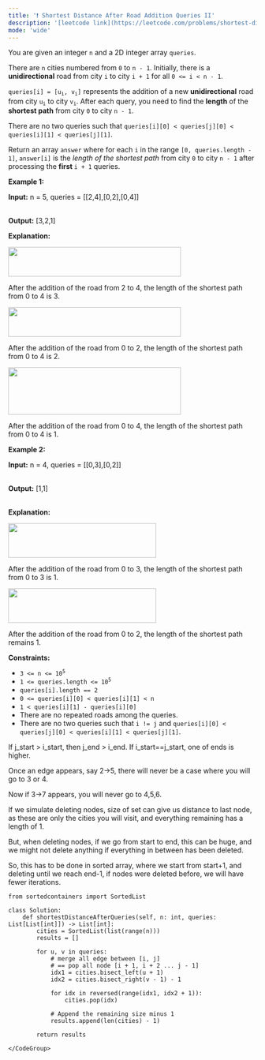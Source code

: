 ```yaml
---
title: '❗️ Shortest Distance After Road Addition Queries II'
description: '[leetcode link](https://leetcode.com/problems/shortest-distance-after-road-addition-queries-ii/description/)'
mode: 'wide'
---
```

<Tabs>
  <Tab title="Question" icon="circle-question" iconType="regular">
    <Card>
      <p>You are given an integer <code>n</code> and a 2D integer array <code>queries</code>.</p>  <p>There are <code>n</code> cities numbered from <code>0</code> to <code>n - 1</code>. Initially, there is a <strong>unidirectional</strong> road from city <code>i</code> to city <code>i + 1</code> for all <code>0 &lt;= i &lt; n - 1</code>.</p>  <p><code>queries[i] = [u<sub>i</sub>, v<sub>i</sub>]</code> represents the addition of a new <strong>unidirectional</strong> road from city <code>u<sub>i</sub></code> to city <code>v<sub>i</sub></code>. After each query, you need to find the <strong>length</strong> of the <strong>shortest path</strong> from city <code>0</code> to city <code>n - 1</code>.</p>  <p>There are no two queries such that <code>queries[i][0] &lt; queries[j][0] &lt; queries[i][1] &lt; queries[j][1]</code>.</p>  <p>Return an array <code>answer</code> where for each <code>i</code> in the range <code>[0, queries.length - 1]</code>, <code>answer[i]</code> is the <em>length of the shortest path</em> from city <code>0</code> to city <code>n - 1</code> after processing the <strong>first </strong><code>i + 1</code> queries.</p>   <p><strong class="example">Example 1:</strong></p>  <div class="example-block"> <p><strong>Input:</strong> <span class="example-io">n = 5, queries = [[2,4],[0,2],[0,4]]</span></p>  <p><br/> <strong>Output:</strong> <span class="example-io">[3,2,1]</span></p>  <p><strong>Explanation: </strong></p>  <p><img alt="" src="https://assets.leetcode.com/uploads/2024/06/28/image8.jpg" style="width: 350px; height: 60px;" /></p>  <p>After the addition of the road from 2 to 4, the length of the shortest path from 0 to 4 is 3.</p>  <p><img alt="" src="https://assets.leetcode.com/uploads/2024/06/28/image9.jpg" style="width: 350px; height: 60px;" /></p>  <p>After the addition of the road from 0 to 2, the length of the shortest path from 0 to 4 is 2.</p>  <p><img alt="" src="https://assets.leetcode.com/uploads/2024/06/28/image10.jpg" style="width: 350px; height: 96px;" /></p>  <p>After the addition of the road from 0 to 4, the length of the shortest path from 0 to 4 is 1.</p> </div>  <p><strong class="example">Example 2:</strong></p>  <div class="example-block"> <p><strong>Input:</strong> <span class="example-io">n = 4, queries = [[0,3],[0,2]]</span></p>  <p><br/> <strong>Output:</strong> <span class="example-io">[1,1]</span></p>  <p><br/> <strong>Explanation:</strong></p>  <p><img alt="" src="https://assets.leetcode.com/uploads/2024/06/28/image11.jpg" style="width: 300px; height: 70px;" /></p>  <p>After the addition of the road from 0 to 3, the length of the shortest path from 0 to 3 is 1.</p>  <p><img alt="" src="https://assets.leetcode.com/uploads/2024/06/28/image12.jpg" style="width: 300px; height: 70px;" /></p>  <p>After the addition of the road from 0 to 2, the length of the shortest path remains 1.</p> </div>   <p><strong>Constraints:</strong></p>  <ul>  <li><code>3 &lt;= n &lt;= 10<sup>5</sup></code></li>  <li><code>1 &lt;= queries.length &lt;= 10<sup>5</sup></code></li>  <li><code>queries[i].length == 2</code></li>  <li><code>0 &lt;= queries[i][0] &lt; queries[i][1] &lt; n</code></li>  <li><code>1 &lt; queries[i][1] - queries[i][0]</code></li>  <li>There are no repeated roads among the queries.</li>  <li>There are no two queries such that <code>i != j</code> and <code>queries[i][0] &lt; queries[j][0] &lt; queries[i][1] &lt; queries[j][1]</code>.</li> </ul> 
    </Card>
  </Tab>
  <Tab title="Solution" icon="lightbulb" iconType="regular" >
    <Card>
      If j_start &gt; i_start, then j_end &gt; i_end. If i_start==j_start, one of ends is higher. 

Once an edge appears, say 2-&gt;5, there will never be a case where you will go to 3 or 4.

Now if 3-&gt;7 appears, you will never go to 4,5,6. 

If we simulate deleting nodes, size of set can give us distance to last node, as these are only the cities you will visit, and everything remaining has a length of 1.

But, when deleting nodes, if we go from start to end, this can be huge, and we might not delete anything if everything in between has been deleted. 

So, this has to be done in sorted array, where we start from start+1, and deleting until we reach end-1, if nodes were deleted before, we will have fewer iterations.
    </Card>
  <Expandable title="code">
    <CodeGroup dropdown>
```python3 title="Shortest Distance After Road Addition Queries II" lines
from sortedcontainers import SortedList

class Solution:
    def shortestDistanceAfterQueries(self, n: int, queries: List[List[int]]) -> List[int]:
        cities = SortedList(list(range(n)))
        results = []
        
        for u, v in queries:
            # merge all edge between [i, j]
            # == pop all node [i + 1, i + 2 ... j - 1]
            idx1 = cities.bisect_left(u + 1)
            idx2 = cities.bisect_right(v - 1) - 1
            
            for idx in reversed(range(idx1, idx2 + 1)):
                cities.pop(idx)
            
            # Append the remaining size minus 1
            results.append(len(cities) - 1)
        
        return results
```
    </CodeGroup>
  </Expandable>
  </Tab>
</Tabs>